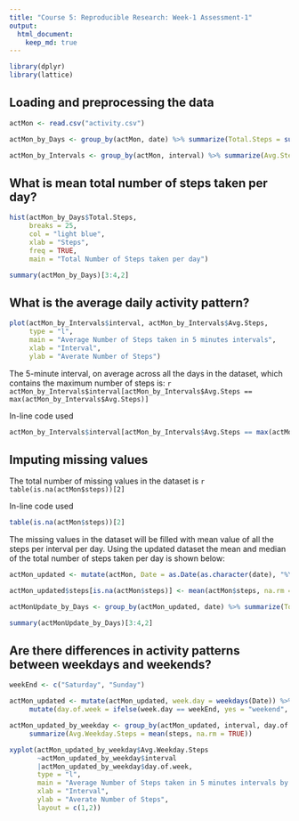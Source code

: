 ```yaml
---
title: "Course 5: Reproducible Research: Week-1 Assessment-1"
output: 
  html_document:
    keep_md: true
---
```


```r
library(dplyr)
library(lattice)
```

## Loading and preprocessing the data
```r
actMon <- read.csv("activity.csv")

actMon_by_Days <- group_by(actMon, date) %>% summarize(Total.Steps = sum(steps, na.rm = TRUE))

actMon_by_Intervals <- group_by(actMon, interval) %>% summarize(Avg.Steps = mean(steps, na.rm = TRUE))
```

## What is mean total number of steps taken per day?
```r
hist(actMon_by_Days$Total.Steps,
     breaks = 25,
     col = "light blue",
     xlab = "Steps",
     freq = TRUE,
     main = "Total Number of Steps taken per day")

summary(actMon_by_Days)[3:4,2]
```


## What is the average daily activity pattern?
``` r
plot(actMon_by_Intervals$interval, actMon_by_Intervals$Avg.Steps,
     type = "l",
     main = "Average Number of Steps taken in 5 minutes intervals",
     xlab = "Interval",
     ylab = "Averate Number of Steps")
```

The 5-minute interval, on average across all the days in the dataset, which contains the maximum number of steps is:
`r actMon_by_Intervals$interval[actMon_by_Intervals$Avg.Steps == max(actMon_by_Intervals$Avg.Steps)]`

In-line code used
``` r
actMon_by_Intervals$interval[actMon_by_Intervals$Avg.Steps == max(actMon_by_Intervals$Avg.Steps)]
```


## Imputing missing values

The total number of missing values in the dataset is
`r table(is.na(actMon$steps))[2]`

In-line code used
``` r
table(is.na(actMon$steps))[2]
```

The missing values in the dataset will be filled with mean value of all the steps per interval per day. Using the updated dataset the mean and median of the total number of steps taken per day is shown below:
```r
actMon_updated <- mutate(actMon, Date = as.Date(as.character(date), "%Y-%m-%d"))

actMon_updated$steps[is.na(actMon$steps)] <- mean(actMon$steps, na.rm = TRUE)

actMonUpdate_by_Days <- group_by(actMon_updated, date) %>% summarize(Total.Steps = sum(steps))

summary(actMonUpdate_by_Days)[3:4,2]
```


## Are there differences in activity patterns between weekdays and weekends?
``` r
weekEnd <- c("Saturday", "Sunday")

actMon_updated <- mutate(actMon_updated, week.day = weekdays(Date)) %>%
     mutate(day.of.week = ifelse(week.day == weekEnd, yes = "weekend", no = "weekday"))

actMon_updated_by_weekday <- group_by(actMon_updated, interval, day.of.week) %>%
     summarize(Avg.Weekday.Steps = mean(steps, na.rm = TRUE))

xyplot(actMon_updated_by_weekday$Avg.Weekday.Steps
       ~actMon_updated_by_weekday$interval
       |actMon_updated_by_weekday$day.of.week,
       type = "l",
       main = "Average Number of Steps taken in 5 minutes intervals by weekdays",
       xlab = "Interval",
       ylab = "Averate Number of Steps",
       layout = c(1,2))

```
